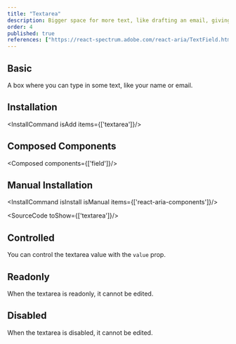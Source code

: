 ```yaml
---
title: "Textarea"
description: Bigger space for more text, like drafting an email, giving you room to elaborate on your thoughts..
order: 4
published: true
references: ["https://react-spectrum.adobe.com/react-aria/TextField.html#textarea-1"]
---
```


## Basic

A box where you can type in some text, like your name or email.
<How minW72 toUse="forms/textarea-demo" />

## Installation
<InstallCommand isAdd items={['textarea']}/>

## Composed Components
<Composed components={['field']}/>

## Manual Installation

<InstallCommand isInstall isManual items={['react-aria-components']}/>

<SourceCode toShow={['textarea']}/>

## Controlled
You can control the textarea value with the `value` prop.
<How minW72 toUse="forms/textarea-controlled-demo" />

## Readonly
When the textarea is readonly, it cannot be edited.
<How minW72 toUse="forms/textarea-readonly-demo" />

## Disabled
When the textarea is disabled, it cannot be edited.
<How minW72 toUse="forms/textarea-disabled-demo" />
